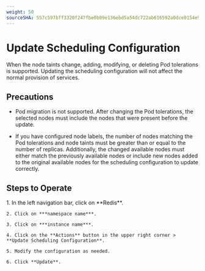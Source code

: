 ```yaml
---
weight: 50
sourceSHA: 557c597bff3320f247fbe0b09e136ebd5a54dc722ab616592a0dce0154e98d50
---
```


# Update Scheduling Configuration

When the node taints change, adding, modifying, or deleting Pod tolerations is supported. Updating the scheduling configuration will not affect the normal provision of services.

## Precautions

- Pod migration is not supported. After changing the Pod tolerations, the selected nodes must include the nodes that were present before the update.

- If you have configured node labels, the number of nodes matching the Pod tolerations and node taints must be greater than or equal to the number of replicas. Additionally, the changed available nodes must either match the previously available nodes or include new nodes added to the original available nodes for the scheduling configuration to update correctly.

## Steps to Operate

<Tabs>
  <Tab label="Web Console">
    1. In the left navigation bar, click on **Redis**.

    2. Click on ***namespace name***.

    3. Click on ***instance name***.

    4. Click on the **Actions** button in the upper right corner > **Update Scheduling Configuration**.

    5. Modify the configuration as needed.

    6. Click **Update**.
  </Tab>
</Tabs>
